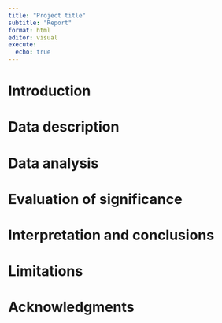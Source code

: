 ```yaml
---
title: "Project title"
subtitle: "Report"
format: html
editor: visual
execute:
  echo: true
---
```


# Introduction


# Data description


# Data analysis


# Evaluation of significance


# Interpretation and conclusions


# Limitations


# Acknowledgments


